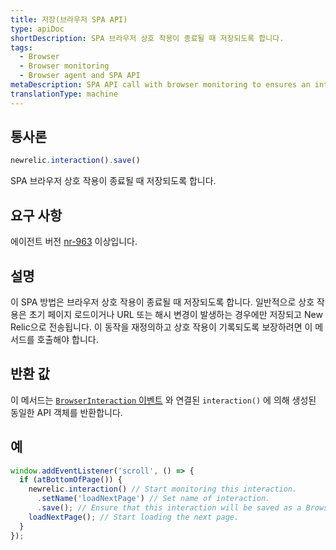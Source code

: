 ```yaml
---
title: 저장(브라우저 SPA API)
type: apiDoc
shortDescription: SPA 브라우저 상호 작용이 종료될 때 저장되도록 합니다.
tags:
  - Browser
  - Browser monitoring
  - Browser agent and SPA API
metaDescription: SPA API call with browser monitoring to ensures an interaction will be saved when it ends.
translationType: machine
---
```


## 통사론

```js
newrelic.interaction().save()
```

SPA 브라우저 상호 작용이 종료될 때 저장되도록 합니다.

## 요구 사항

에이전트 버전 [nr-963](/docs/release-notes/new-relic-browser-release-notes/browser-agent-release-notes) 이상입니다.

## 설명

이 SPA 방법은 브라우저 상호 작용이 종료될 때 저장되도록 합니다. 일반적으로 상호 작용은 초기 페이지 로드이거나 URL 또는 해시 변경이 발생하는 경우에만 저장되고 New Relic으로 전송됩니다. 이 동작을 재정의하고 상호 작용이 기록되도록 보장하려면 이 메서드를 호출해야 합니다.

## 반환 값

이 메서드는 [`BrowserInteraction` 이벤트](/docs/insights/explore-data/attributes/browser-default-attributes-insights#browserinteraction-attributes) 와 연결된 `interaction()` 에 의해 생성된 동일한 API 객체를 반환합니다.

## 예

```js
window.addEventListener('scroll', () => {
  if (atBottomOfPage()) {
    newrelic.interaction() // Start monitoring this interaction.
      .setName('loadNextPage') // Set name of interaction.
      .save(); // Ensure that this interaction will be saved as a BrowserInteraction event when it ends.
    loadNextPage(); // Start loading the next page.
  }
});
```